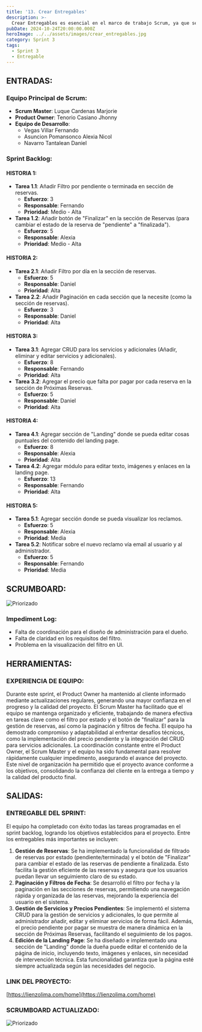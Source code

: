 ```yaml
---
title: '13. Crear Entregables'
description: >-
  Crear Entregables es esencial en el marco de trabajo Scrum, ya que se enfoca en la producción de incrementos funcionales y listos para su entrega al final de cada sprint. Estos entregables son el resultado de las historias de usuario completadas y las tareas asociadas, proporcionando valor tangible al cliente y retroalimentación temprana para posibles ajustes en el siguiente sprint.
pubDate: 2024-10-24T20:00:00.000Z
heroImage: ../../assets/images/crear_entregables.jpg
category: Sprint 3
tags:
  - Sprint 3
  - Entregable
---
```


## ENTRADAS:
### Equipo Principal de Scrum:
- **Scrum Master**: Luque Cardenas Marjorie
- **Product Owner**: Tenorio Casiano Jhonny
- **Equipo de Desarrollo**:
  - Vegas Villar Fernando
  - Asuncion Pomansonco Alexia Nicol
  - Navarro Tantalean Daniel

### Sprint Backlog:

#### HISTORIA 1:
- **Tarea 1.1**: Añadir Filtro por pendiente o terminada en sección de reservas.
  - **Esfuerzo**: 3
  - **Responsable**: Fernando
  - **Prioridad**: Medio - Alta
- **Tarea 1.2**: Añadir botón de "Finalizar" en la sección de Reservas (para cambiar el estado de la reserva de "pendiente" a "finalizada").
  - **Esfuerzo**: 5
  - **Responsable**: Alexia
  - **Prioridad**: Medio - Alta

#### HISTORIA 2:
- **Tarea 2.1**: Añadir Filtro por día en la sección de reservas.
  - **Esfuerzo**: 5
  - **Responsable**: Daniel
  - **Prioridad**: Alta
- **Tarea 2.2**: Añadir Paginación en cada sección que la necesite (como la sección de reservas).
  - **Esfuerzo**: 3
  - **Responsable**: Daniel
  - **Prioridad**: Alta

#### HISTORIA 3:
- **Tarea 3.1**: Agregar CRUD para los servicios y adicionales (Añadir, eliminar y editar servicios y adicionales).
  - **Esfuerzo**: 8
  - **Responsable**: Fernando
  - **Prioridad**: Alta
- **Tarea 3.2**: Agregar el precio que falta por pagar por cada reserva en la sección de Próximas Reservas.
  - **Esfuerzo**: 5
  - **Responsable**: Daniel
  - **Prioridad**: Alta

#### HISTORIA 4:
- **Tarea 4.1**: Agregar sección de "Landing" donde se pueda editar cosas puntuales del contenido del landing page.
  - **Esfuerzo**: 8
  - **Responsable**: Alexia
  - **Prioridad**: Alta
- **Tarea 4.2**: Agregar módulo para editar texto, imágenes y enlaces en la landing page.
  - **Esfuerzo**: 13
  - **Responsable**: Fernando
  - **Prioridad**: Alta

#### HISTORIA 5:
- **Tarea 5.1**: Agregar sección donde se pueda visualizar los reclamos.
  - **Esfuerzo**: 5
  - **Responsable**: Alexia
  - **Prioridad**: Media
- **Tarea 5.2**: Notificar sobre el nuevo reclamo vía email al usuario y al administrador.
  - **Esfuerzo**: 5
  - **Responsable**: Fernando
  - **Prioridad**: Media

## SCRUMBOARD:

![Priorizado](../../assets/images/post13.2.jpg)

### Impediment Log:
- Falta de coordinación para el diseño de administración para el dueño.
- Falta de claridad en los requisitos del filtro.
- Problema en la visualización del filtro en UI.

## HERRAMIENTAS:

### EXPERIENCIA DE EQUIPO:
Durante este sprint, el Product Owner ha mantenido al cliente informado mediante actualizaciones regulares, generando una mayor confianza en el progreso y la calidad del proyecto. El Scrum Master ha facilitado que el equipo se mantenga organizado y eficiente, trabajando de manera efectiva en tareas clave como el filtro por estado y el botón de "finalizar" para la gestión de reservas, así como la paginación y filtros de fecha.
El equipo ha demostrado compromiso y adaptabilidad al enfrentar desafíos técnicos, como la implementación del precio pendiente y la integración del CRUD para servicios adicionales. La coordinación constante entre el Product Owner, el Scrum Master y el equipo ha sido fundamental para resolver rápidamente cualquier impedimento, asegurando el avance del proyecto.
Este nivel de organización ha permitido que el proyecto avance conforme a los objetivos, consolidando la confianza del cliente en la entrega a tiempo y la calidad del producto final.

## SALIDAS:
### ENTREGABLE DEL SPRINT:
El equipo ha completado con éxito todas las tareas programadas en el sprint backlog, logrando los objetivos establecidos para el proyecto. Entre los entregables más importantes se incluyen:
1. **Gestión de Reservas**: Se ha implementado la funcionalidad de filtrado de reservas por estado (pendiente/terminada) y el botón de "Finalizar" para cambiar el estado de las reservas de pendiente a finalizada. Esto facilita la gestión eficiente de las reservas y asegura que los usuarios puedan llevar un seguimiento claro de su estado.
2. **Paginación y Filtros de Fecha**: Se desarrolló el filtro por fecha y la paginación en las secciones de reservas, permitiendo una navegación rápida y organizada de las reservas, mejorando la experiencia del usuario en el sistema.
3. **Gestión de Servicios y Precios Pendientes**: Se implementó el sistema CRUD para la gestión de servicios y adicionales, lo que permite al administrador añadir, editar y eliminar servicios de forma fácil. Además, el precio pendiente por pagar se muestra de manera dinámica en la sección de Próximas Reservas, facilitando el seguimiento de los pagos.
4. **Edición de la Landing Page**: Se ha diseñado e implementado una sección de "Landing" donde la dueña puede editar el contenido de la página de inicio, incluyendo texto, imágenes y enlaces, sin necesidad de intervención técnica. Esta funcionalidad garantiza que la página esté siempre actualizada según las necesidades del negocio.

### LINK DEL PROYECTO:
[https://lienzolima.com/home](https://lienzolima.com/home)

### SCRUMBOARD ACTUALIZADO:
![Priorizado](../../assets/images/post13.1.jpg)